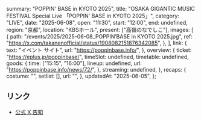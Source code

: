   summary: "POPPIN' BASE in KYOTO 2025",
  title: "OSAKA GIGANTIC MUSIC FESTIVAL Special Live 「POPPIN' BASE in KYOTO 2025」",
  category: "LIVE",
  date: "2025-06-08",
  open: "11:30",
  start: "12:00",
  end: undefined,
  region: "京都",
  location: "KBSホール",
  present: ["高嶺のなでしこ"],
  images: [
    {
      path: "/events/2025/2025-06-08_POPPIN’BASE in KYOTO 2025.jpg",
      ref: "https://x.com/takanenofficial/status/1908082151876342085",
    },
  ],
  link: {
    text: "イベント サイト",
    url: "https://poppinbase.info/",
  },
  overview: {
    ticket: "https://eplus.jp/poppinbase/",
    timeSlot: undefined,
    timetable: undefined,
    goods: {
      time: ["15:15", "16:00"],
      lineup: undefined,
      url: "https://poppinbase.info/news/72/",
    },
    streaming: undefined,
  },
  recaps: {
    costume: "",
    setlist: [],
    url: "",
  },
  updatedAt: "2025-06-05",
};

## リンク

- [公式 X 告知](https://x.com/takanenofficial/status/1908082151876342085)
